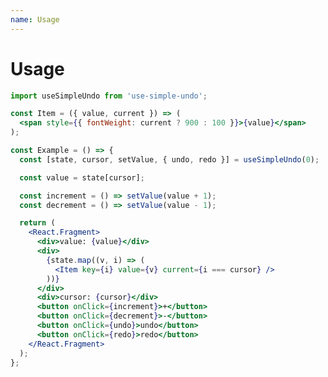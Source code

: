 ```yaml
---
name: Usage
---
```



# Usage

```js
import useSimpleUndo from 'use-simple-undo';
```

```jsx
const Item = ({ value, current }) => (
  <span style={{ fontWeight: current ? 900 : 100 }}>{value}</span>
);

const Example = () => {
  const [state, cursor, setValue, { undo, redo }] = useSimpleUndo(0);

  const value = state[cursor];

  const increment = () => setValue(value + 1);
  const decrement = () => setValue(value - 1);

  return (
    <React.Fragment>
      <div>value: {value}</div>
      <div>
        {state.map((v, i) => (
          <Item key={i} value={v} current={i === cursor} />
        ))}
      </div>
      <div>cursor: {cursor}</div>
      <button onClick={increment}>+</button>
      <button onClick={decrement}>-</button>
      <button onClick={undo}>undo</button>
      <button onClick={redo}>redo</button>
    </React.Fragment>
  );
};
```

<Example />
